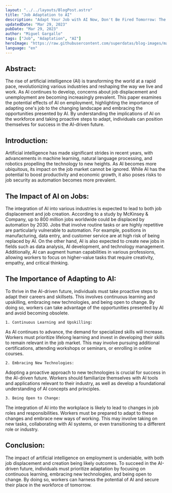 ```yaml
---
layout: "../../layouts/BlogPost.astro"
title: "Job Adaptation to AI"
description: "Adapt Your Job with AI Now, Don't Be Fired Tomorrow: The Impact of Artificial Intelligence on Employment and the Need for Adaptation."
updatedDate: "Mar 29, 2023"
pubDate: "Mar 29, 2023"
author: "Miguel Gargallo"
tags: ["Job", "Adaptation", "AI"]
heroImage: "https://raw.githubusercontent.com/superdatas/blog-images/main/generic/miguelgargalloblog.png"
language: "en"
---
```


## Abstract:
The rise of artificial intelligence (AI) is transforming the world at a rapid pace, revolutionizing various industries and reshaping the way we live and work. As AI continues to develop, concerns about job displacement and unemployment are becoming increasingly prevalent. This paper examines the potential effects of AI on employment, highlighting the importance of adapting one's job to the changing landscape and embracing the opportunities presented by AI. By understanding the implications of AI on the workforce and taking proactive steps to adapt, individuals can position themselves for success in the AI-driven future.

## Introduction:
Artificial intelligence has made significant strides in recent years, with advancements in machine learning, natural language processing, and robotics propelling the technology to new heights. As AI becomes more ubiquitous, its impact on the job market cannot be ignored. While AI has the potential to boost productivity and economic growth, it also poses risks to job security as automation becomes more prevalent.

## The Impact of AI on Jobs:
The integration of AI into various industries is expected to lead to both job displacement and job creation. According to a study by McKinsey & Company, up to 800 million jobs worldwide could be displaced by automation by 2030. Jobs that involve routine tasks or are highly repetitive are particularly vulnerable to automation. For example, positions in manufacturing, data entry, and customer service are at high risk of being replaced by AI.
On the other hand, AI is also expected to create new jobs in fields such as data analysis, AI development, and technology management. Additionally, AI can augment human capabilities in various professions, allowing workers to focus on higher-value tasks that require creativity, empathy, and critical thinking.

## The Importance of Adapting to AI:

To thrive in the AI-driven future, individuals must take proactive steps to adapt their careers and skillsets. This involves continuous learning and upskilling, embracing new technologies, and being open to change. By doing so, workers can take advantage of the opportunities presented by AI and avoid becoming obsolete.

    1. Continuous Learning and Upskilling:

As AI continues to advance, the demand for specialized skills will increase. Workers must prioritize lifelong learning and invest in developing their skills to remain relevant in the job market. This may involve pursuing additional certifications, attending workshops or seminars, or enrolling in online courses.

    2. Embracing New Technologies:

Adopting a proactive approach to new technologies is crucial for success in the AI-driven future. Workers should familiarize themselves with AI tools and applications relevant to their industry, as well as develop a foundational understanding of AI concepts and principles.

    3. Being Open to Change:

The integration of AI into the workplace is likely to lead to changes in job roles and responsibilities. Workers must be prepared to adapt to these changes and embrace new ways of working. This may involve taking on new tasks, collaborating with AI systems, or even transitioning to a different role or industry.

## Conclusion:
The impact of artificial intelligence on employment is undeniable, with both job displacement and creation being likely outcomes. To succeed in the AI-driven future, individuals must prioritize adaptation by focusing on continuous learning, embracing new technologies, and being open to change. By doing so, workers can harness the potential of AI and secure their place in the workforce of tomorrow.